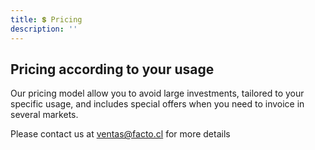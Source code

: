 ```yaml
---
title: 💲 Pricing
description: ''
---
```


## Pricing according to your usage
Our pricing model allow you to avoid large investments, tailored to your specific usage, and includes special offers
when you need to invoice in several markets.

Please contact us at ventas@facto.cl for more details